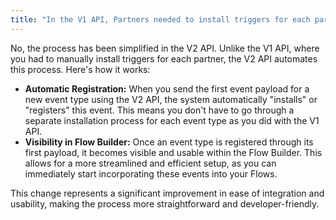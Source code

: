 ```yaml
---
title: "In the V1 API, Partners needed to install triggers for each partner before adding them to the store. Will we need to do the same for the V2 API?"
---
```

No, the process has been simplified in the V2 API. Unlike the V1 API, where you had to manually install triggers for each partner, the V2 API automates this process. Here's how it works:

*   **Automatic Registration:** When you send the first event payload for a new event type using the V2 API, the system automatically "installs" or "registers" this event. This means you don't have to go through a separate installation process for each event type as you did with the V1 API.
*   **Visibility in Flow Builder:** Once an event type is registered through its first payload, it becomes visible and usable within the Flow Builder. This allows for a more streamlined and efficient setup, as you can immediately start incorporating these events into your Flows.

This change represents a significant improvement in ease of integration and usability, making the process more straightforward and developer-friendly.

